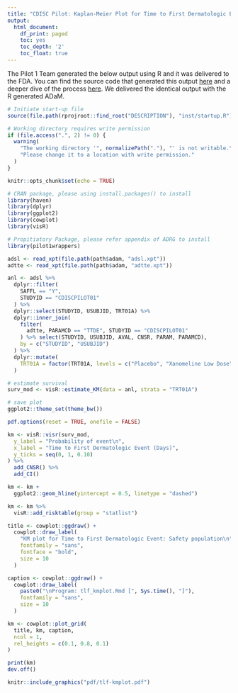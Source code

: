 ```yaml
---
title: "CDISC Pilot: Kaplan-Meier Plot for Time to First Dermatologic Event"
output:
  html_document:
    df_print: paged
    toc: yes
    toc_depth: '2'
    toc_float: true
---
```


The Pilot 1 Team generated the below output using R and it was delivered to the FDA. You can find the source code that generated this output [here](https://github.com/RConsortium/submissions-pilot1/blob/main/vignettes/tlf-kmplot.Rmd) and a deeper dive of the process [here](https://rconsortium.github.io/submissions-pilot1/articles/tlf-kmplot.html).  We delivered the identical output with the R generated ADaM.

```r
# Initiate start-up file
source(file.path(rprojroot::find_root("DESCRIPTION"), "inst/startup.R"))
```

```r
# Working directory requires write permission
if (file.access(".", 2) != 0) {
  warning(
    "The working directory '", normalizePath("."), "' is not writable.\n",
    "Please change it to a location with write permission."
  )
}
```


```r
knitr::opts_chunk$set(echo = TRUE)

# CRAN package, please using install.packages() to install
library(haven)
library(dplyr)
library(ggplot2)
library(cowplot)
library(visR)

# Propitiatory Package, please refer appendix of ADRG to install
library(pilot1wrappers)
```


```r
adsl <- read_xpt(file.path(path$adam, "adsl.xpt"))
adtte <- read_xpt(file.path(path$adam, "adtte.xpt"))
```

```r
anl <- adsl %>%
  dplyr::filter(
    SAFFL == "Y",
    STUDYID == "CDISCPILOT01"
  ) %>%
  dplyr::select(STUDYID, USUBJID, TRT01A) %>%
  dplyr::inner_join(
    filter(
      adtte, PARAMCD == "TTDE", STUDYID == "CDISCPILOT01"
    ) %>% select(STUDYID, USUBJID, AVAL, CNSR, PARAM, PARAMCD),
    by = c("STUDYID", "USUBJID")
  ) %>%
  dplyr::mutate(
    TRT01A = factor(TRT01A, levels = c("Placebo", "Xanomeline Low Dose", "Xanomeline High Dose"))
  )
```

```r
# estimate survival
surv_mod <- visR::estimate_KM(data = anl, strata = "TRT01A")

# save plot
ggplot2::theme_set(theme_bw())

pdf.options(reset = TRUE, onefile = FALSE)

km <- visR::visr(surv_mod,
  y_label = "Probability of event\n",
  x_label = "Time to First Dermatologic Event (Days)",
  y_ticks = seq(0, 1, 0.10)
) %>%
  add_CNSR() %>%
  add_CI()

km <- km +
  ggplot2::geom_hline(yintercept = 0.5, linetype = "dashed")

km <- km %>%
  visR::add_risktable(group = "statlist")

title <- cowplot::ggdraw() +
  cowplot::draw_label(
    "KM plot for Time to First Dermatologic Event: Safety population\n",
    fontfamily = "sans",
    fontface = "bold",
    size = 10
  )

caption <- cowplot::ggdraw() +
  cowplot::draw_label(
    paste0("\nProgram: tlf_kmplot.Rmd [", Sys.time(), "]"),
    fontfamily = "sans",
    size = 10
  )

km <- cowplot::plot_grid(
  title, km, caption,
  ncol = 1,
  rel_heights = c(0.1, 0.8, 0.1)
)

print(km)
dev.off()
```

```r
knitr::include_graphics("pdf/tlf-kmplot.pdf")
```




